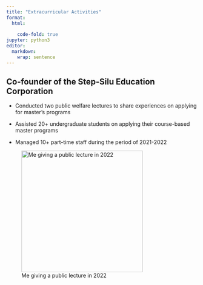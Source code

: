 ```yaml
---
title: "Extracurricular Activities"
format: 
  html:
    
    code-fold: true
jupyter: python3
editor: 
  markdown: 
    wrap: sentence
---
```


## Co-founder of the Step-Silu Education Corporation

-   Conducted two public welfare lectures to share experiences on applying for master's programs

-   Assisted 20+ undergraduate students on applying their course-based master programs

-   Managed 10+ part-time staff during the period of 2021-2022

![Me giving a public lecture in 2022](images/public2022.jpg){fig-align="left" width="320"}